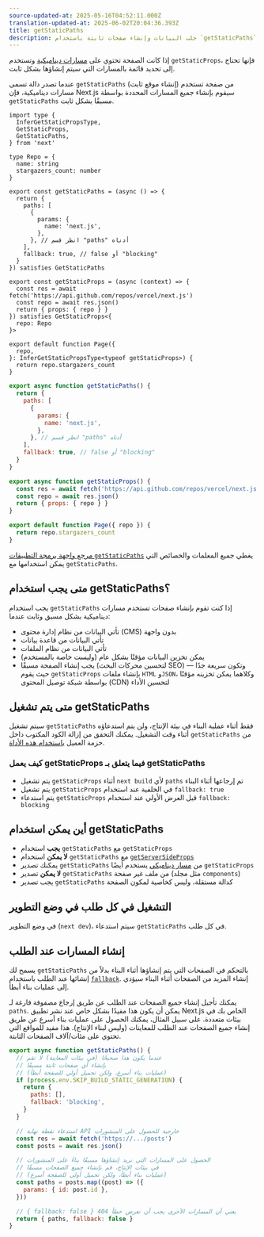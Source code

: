 ```yaml
---
source-updated-at: 2025-05-16T04:52:11.000Z
translation-updated-at: 2025-06-02T20:04:36.393Z
title: getStaticPaths
description: جلب البيانات وإنشاء صفحات ثابتة باستخدام `getStaticPaths`. تعرف على المزيد حول واجهة برمجة التطبيقات هذه لجلب البيانات في Next.js.
---
```


إذا كانت الصفحة تحتوي على [مسارات ديناميكية](/docs/pages/building-your-application/routing/dynamic-routes) وتستخدم `getStaticProps`، فإنها تحتاج إلى تحديد قائمة بالمسارات التي سيتم إنشاؤها بشكل ثابت.

عندما تصدر دالة تسمى `getStaticPaths` (إنشاء موقع ثابت) من صفحة تستخدم مسارات ديناميكية، فإن Next.js سيقوم بإنشاء جميع المسارات المحددة بواسطة `getStaticPaths` مسبقًا بشكل ثابت.

```tsx filename="pages/repo/[name].tsx" switcher
import type {
  InferGetStaticPropsType,
  GetStaticProps,
  GetStaticPaths,
} from 'next'

type Repo = {
  name: string
  stargazers_count: number
}

export const getStaticPaths = (async () => {
  return {
    paths: [
      {
        params: {
          name: 'next.js',
        },
      }, // انظر قسم "paths" أدناه
    ],
    fallback: true, // false أو "blocking"
  }
}) satisfies GetStaticPaths

export const getStaticProps = (async (context) => {
  const res = await fetch('https://api.github.com/repos/vercel/next.js')
  const repo = await res.json()
  return { props: { repo } }
}) satisfies GetStaticProps<{
  repo: Repo
}>

export default function Page({
  repo,
}: InferGetStaticPropsType<typeof getStaticProps>) {
  return repo.stargazers_count
}
```

```jsx filename="pages/repo/[name].js" switcher
export async function getStaticPaths() {
  return {
    paths: [
      {
        params: {
          name: 'next.js',
        },
      }, // انظر قسم "paths" أدناه
    ],
    fallback: true, // false أو "blocking"
  }
}

export async function getStaticProps() {
  const res = await fetch('https://api.github.com/repos/vercel/next.js')
  const repo = await res.json()
  return { props: { repo } }
}

export default function Page({ repo }) {
  return repo.stargazers_count
}
```

[مرجع واجهة برمجة التطبيقات `getStaticPaths`](/docs/pages/api-reference/functions/get-static-paths) يغطي جميع المعلمات والخصائص التي يمكن استخدامها مع `getStaticPaths`.

## متى يجب استخدام getStaticPaths؟

يجب استخدام `getStaticPaths` إذا كنت تقوم بإنشاء صفحات تستخدم مسارات ديناميكية بشكل مسبق وثابت عندما:

- تأتي البيانات من نظام إدارة محتوى (CMS) بدون واجهة
- تأتي البيانات من قاعدة بيانات
- تأتي البيانات من نظام الملفات
- يمكن تخزين البيانات مؤقتًا بشكل عام (وليست خاصة بالمستخدم)
- يجب إنشاء الصفحة مسبقًا (لتحسين محركات البحث SEO) وتكون سريعة جدًا — حيث يقوم `getStaticProps` بإنشاء ملفات `HTML` و`JSON`، وكلاهما يمكن تخزينه مؤقتًا بواسطة شبكة توصيل المحتوى (CDN) لتحسين الأداء

## متى يتم تشغيل getStaticPaths

سيتم تشغيل `getStaticPaths` فقط أثناء عملية البناء في بيئة الإنتاج، ولن يتم استدعاؤه أثناء وقت التشغيل. يمكنك التحقق من إزالة الكود المكتوب داخل `getStaticPaths` من حزمة العميل [باستخدام هذه الأداة](https://next-code-elimination.vercel.app/).

### كيف يعمل getStaticProps فيما يتعلق بـ getStaticPaths

- يتم تشغيل `getStaticProps` أثناء `next build` لأي `paths` تم إرجاعها أثناء البناء
- يتم تشغيل `getStaticProps` في الخلفية عند استخدام `fallback: true`
- يتم استدعاء `getStaticProps` قبل العرض الأولي عند استخدام `fallback: blocking`

## أين يمكن استخدام getStaticPaths

- **يجب** استخدام `getStaticPaths` مع `getStaticProps`
- **لا يمكن** استخدام `getStaticPaths` مع [`getServerSideProps`](/docs/pages/building-your-application/data-fetching/get-server-side-props)
- يمكنك تصدير `getStaticPaths` من [مسار ديناميكي](/docs/pages/building-your-application/routing/dynamic-routes) يستخدم أيضًا `getStaticProps`
- **لا يمكن** تصدير `getStaticPaths` من ملف غير صفحة (مثل مجلد `components`)
- يجب تصدير `getStaticPaths` كدالة مستقلة، وليس كخاصية لمكون الصفحة

## التشغيل في كل طلب في وضع التطوير

في وضع التطوير (`next dev`)، سيتم استدعاء `getStaticPaths` في كل طلب.

## إنشاء المسارات عند الطلب

يسمح لك `getStaticPaths` بالتحكم في الصفحات التي يتم إنشاؤها أثناء البناء بدلاً من إنشائها عند الطلب باستخدام [`fallback`](/docs/pages/api-reference/functions/get-static-paths#fallback-blocking). إنشاء المزيد من الصفحات أثناء البناء سيؤدي إلى عمليات بناء أبطأ.

يمكنك تأجيل إنشاء جميع الصفحات عند الطلب عن طريق إرجاع مصفوفة فارغة لـ `paths`. يمكن أن يكون هذا مفيدًا بشكل خاص عند نشر تطبيق Next.js الخاص بك في بيئات متعددة. على سبيل المثال، يمكنك الحصول على عمليات بناء أسرع عن طريق إنشاء جميع الصفحات عند الطلب للمعاينات (وليس لبناء الإنتاج). هذا مفيد للمواقع التي تحتوي على مئات/آلاف الصفحات الثابتة.

```jsx filename="pages/posts/[id].js"
export async function getStaticPaths() {
  // عندما يكون هذا صحيحًا (في بيئات المعاينة) لا تقم
  // بإنشاء أي صفحات ثابتة مسبقًا
  // (عمليات بناء أسرع، ولكن تحميل أولي للصفحة أبطأ)
  if (process.env.SKIP_BUILD_STATIC_GENERATION) {
    return {
      paths: [],
      fallback: 'blocking',
    }
  }

  // استدعاء نقطة نهاية API خارجية للحصول على المنشورات
  const res = await fetch('https://.../posts')
  const posts = await res.json()

  // الحصول على المسارات التي نريد إنشاؤها مسبقًا بناءً على المنشورات
  // في بيئات الإنتاج، قم بإنشاء جميع الصفحات مسبقًا
  // (عمليات بناء أبطأ، ولكن تحميل أولي للصفحة أسرع)
  const paths = posts.map((post) => ({
    params: { id: post.id },
  }))

  // { fallback: false } يعني أن المسارات الأخرى يجب أن تعرض خطأ 404
  return { paths, fallback: false }
}
```